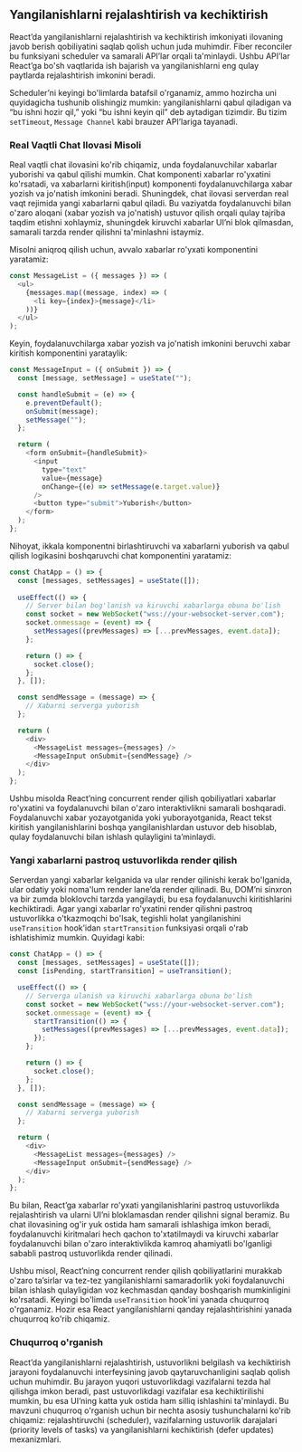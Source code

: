 ## Yangilanishlarni rejalashtirish va kechiktirish

React’da yangilanishlarni rejalashtirish va kechiktirish imkoniyati ilovaning javob berish qobiliyatini saqlab qolish uchun juda muhimdir. Fiber reconciler bu funksiyani scheduler va samarali API’lar orqali ta'minlaydi. Ushbu API’lar React’ga bo'sh vaqtlarida ish bajarish va yangilanishlarni eng qulay paytlarda rejalashtirish imkonini beradi.

Scheduler’ni keyingi bo'limlarda batafsil o'rganamiz, ammo hozircha uni quyidagicha tushunib olishingiz mumkin: yangilanishlarni qabul qiladigan va “bu ishni hozir qil,” yoki “bu ishni keyin qil” deb aytadigan tizimdir. Bu tizim `setTimeout`, `Message Channel` kabi brauzer API’lariga tayanadi.


### Real Vaqtli Chat Ilovasi Misoli
Real vaqtli chat ilovasini ko'rib chiqamiz, unda foydalanuvchilar xabarlar yuborishi va qabul qilishi mumkin. Chat komponenti xabarlar ro'yxatini ko'rsatadi, va xabarlarni kiritish(input) komponenti foydalanuvchilarga xabar yozish va jo'natish imkonini beradi. Shuningdek, chat ilovasi serverdan real vaqt rejimida yangi xabarlarni qabul qiladi. Bu vaziyatda foydalanuvchi bilan o'zaro aloqani (xabar yozish va jo'natish) ustuvor qilish orqali qulay tajriba taqdim etishni xohlaymiz, shuningdek kiruvchi xabarlar UI’ni blok qilmasdan, samarali tarzda render qilishni ta'minlashni istaymiz.

Misolni aniqroq qilish uchun, avvalo xabarlar ro'yxati komponentini yaratamiz:
``` js copy
const MessageList = ({ messages }) => (
  <ul>
    {messages.map((message, index) => (
      <li key={index}>{message}</li>
    ))}
  </ul>
);
```

Keyin, foydalanuvchilarga xabar yozish va jo'natish imkonini beruvchi xabar kiritish komponentini yarataylik:
``` js copy
const MessageInput = ({ onSubmit }) => {
  const [message, setMessage] = useState("");

  const handleSubmit = (e) => {
    e.preventDefault();
    onSubmit(message);
    setMessage("");
  };

  return (
    <form onSubmit={handleSubmit}>
      <input
        type="text"
        value={message}
        onChange={(e) => setMessage(e.target.value)}
      />
      <button type="submit">Yuborish</button>
    </form>
  );
};
```

Nihoyat, ikkala komponentni birlashtiruvchi va xabarlarni yuborish va qabul qilish logikasini boshqaruvchi chat komponentini yaratamiz:
``` js copy
const ChatApp = () => {
  const [messages, setMessages] = useState([]);
  
  useEffect(() => {
    // Server bilan bog'lanish va kiruvchi xabarlarga obuna bo'lish
    const socket = new WebSocket("wss://your-websocket-server.com");
    socket.onmessage = (event) => {
      setMessages((prevMessages) => [...prevMessages, event.data]);
    };

    return () => {
      socket.close();
    };
  }, []);

  const sendMessage = (message) => {
    // Xabarni serverga yuborish
  };

  return (
    <div>
      <MessageList messages={messages} />
      <MessageInput onSubmit={sendMessage} />
    </div>
  );
};
```

Ushbu misolda React’ning concurrent render qilish qobiliyatlari xabarlar ro'yxatini va foydalanuvchi bilan o'zaro interaktivlikni samarali boshqaradi. Foydalanuvchi xabar yozayotganida yoki yuborayotganida, React tekst kiritish yangilanishlarini boshqa yangilanishlardan ustuvor deb hisoblab, qulay foydalanuvchi bilan ishlash qulayligini ta’minlaydi.

### Yangi xabarlarni pastroq ustuvorlikda render qilish
Serverdan yangi xabarlar kelganida va ular render qilinishi kerak bo'lganida, ular odatiy yoki noma'lum render lane’da render qilinadi. Bu, DOM’ni sinxron va bir zumda bloklovchi tarzda yangilaydi, bu esa foydalanuvchi kiritishlarini kechiktiradi. Agar yangi xabarlar ro'yxatini render qilishni pastroq ustuvorlikka o'tkazmoqchi bo'lsak, tegishli holat yangilanishini `useTransition` hook’idan `startTransition` funksiyasi orqali o'rab ishlatishimiz mumkin. Quyidagi kabi:
``` js copy
const ChatApp = () => {
  const [messages, setMessages] = useState([]);
  const [isPending, startTransition] = useTransition();

  useEffect(() => {
    // Serverga ulanish va kiruvchi xabarlarga obuna bo'lish
    const socket = new WebSocket("wss://your-websocket-server.com");
    socket.onmessage = (event) => {
      startTransition(() => {
        setMessages((prevMessages) => [...prevMessages, event.data]);
      });
    };

    return () => {
      socket.close();
    };
  }, []);

  const sendMessage = (message) => {
    // Xabarni serverga yuborish
  };

  return (
    <div>
      <MessageList messages={messages} />
      <MessageInput onSubmit={sendMessage} />
    </div>
  );
};
```

Bu bilan, React’ga xabarlar ro'yxati yangilanishlarini pastroq ustuvorlikda rejalashtirish va ularni UI’ni bloklamasdan render qilishni signal beramiz. Bu chat ilovasining og'ir yuk ostida ham samarali ishlashiga imkon beradi, foydalanuvchi kiritmalari hech qachon to'xtatilmaydi va kiruvchi xabarlar foydalanuvchi bilan o'zaro interaktivlikda kamroq ahamiyatli bo'lganligi sababli pastroq ustuvorlikda render qilinadi.

Ushbu misol, React’ning concurrent render qilish qobiliyatlarini murakkab o'zaro ta’sirlar va tez-tez yangilanishlarni samaradorlik yoki foydalanuvchi bilan ishlash qulayligidan voz kechmasdan qanday boshqarish mumkinligini ko'rsatadi. Keyingi bo'limda `useTransition` hook’ini yanada chuqurroq o'rganamiz. Hozir esa React yangilanishlarni qanday rejalashtirishini yanada chuqurroq ko'rib chiqamiz.


### Chuqurroq o'rganish

React’da yangilanishlarni rejalashtirish, ustuvorlikni belgilash va kechiktirish jarayoni foydalanuvchi interfeysining javob qaytaruvchanligini saqlab qolish uchun muhimdir. Bu jarayon yuqori ustuvorlikdagi vazifalarni tezda hal qilishga imkon beradi, past ustuvorlikdagi vazifalar esa kechiktirilishi mumkin, bu esa UI’ning katta yuk ostida ham silliq ishlashini ta'minlaydi. Bu mavzuni chuqurroq o'rganish uchun bir nechta asosiy tushunchalarni ko'rib chiqamiz: rejalashtiruvchi (scheduler), vazifalarning ustuvorlik darajalari (priority levels of tasks) va yangilanishlarni kechiktirish (defer updates) mexanizmlari.